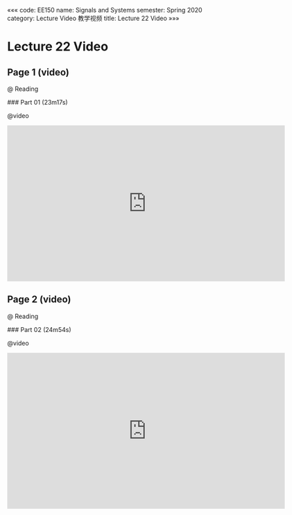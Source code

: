 «««
code: EE150
name: Signals and Systems
semester: Spring 2020
category: Lecture Video 教学视频
title: Lecture 22 Video
»»»

# Lecture 22 Video

## Page 1 (video)

@ Reading

<div class="markdown-body">
### Part 01 (23m17s)
</div>

@video

<iframe src="https://watchsb.com/e/27reo9rl095q.html" frameborder=0 marginwidth=0 marginheight=0 scrolling=no width=640 height=360 allowfullscreen></iframe>


## Page 2 (video)

@ Reading

<div class="markdown-body">
### Part 02 (24m54s)
</div>

@video

<iframe src="https://watchsb.com/e/m9h2eorz8f22.html" frameborder=0 marginwidth=0 marginheight=0 scrolling=no width=640 height=360 allowfullscreen></iframe>


